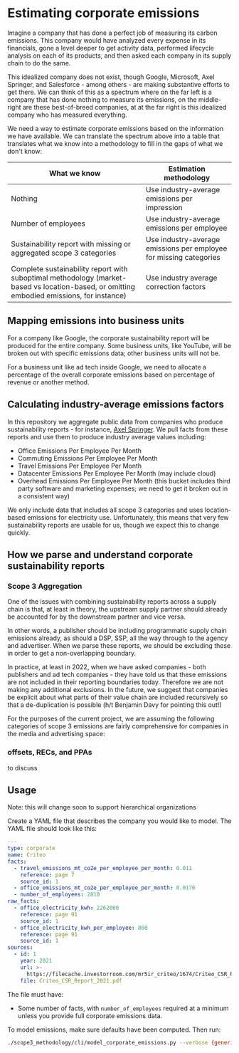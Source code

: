 # Estimating corporate emissions

Imagine a company that has done a perfect job of measuring its carbon emissions. This company would have analyzed every expense in its financials, gone a level deeper to get activity data, performed lifecycle analysis on each of its products, and then asked each company in its supply chain to do the same.

This idealized company does not exist, though Google, Microsoft, Axel Springer, and Salesforce - among others - are making substantive efforts to get there. We can think of this as a spectrum where on the far left is a company that has done nothing to measure its emissions, on the middle-right are these best-of-breed companies, at at the far right is this idealized company who has measured everything.

We need a way to estimate corporate emissions based on the information we have available. We can translate the spectrum above into a table that translates what we know into a methodology to fill in the gaps of what we don't know:

| What we know                                                                                                                              | Estimation methodology                                             |
| ----------------------------------------------------------------------------------------------------------------------------------------- | ------------------------------------------------------------------ |
| Nothing                                                                                                                                   | Use industry-average emissions per impression                      |
| Number of employees                                                                                                                       | Use industry-average emissions per employee                        |
| Sustainability report with missing or aggregated scope 3 categories                                                                       | Use industry-average emissions per employee for missing categories |
| Complete sustainability report with suboptimal methodology (market-based vs location-based, or omitting embodied emissions, for instance) | Use industry average correction factors                            |

## Mapping emissions into business units

For a company like Google, the corporate sustainability report will be produced for the entire company. Some business units, like YouTube, will be broken out with specific emissions data; other business units will not be.

For a business unit like ad tech inside Google, we need to allocate a percentage of the overall corporate emissions based on percentage of revenue or another method.

## Calculating industry-average emissions factors

In this repository we aggregate public data from companies who produce sustainability reports - for instance, [Axel Springer](../sources/companies/axel%20springer/data.yaml). We pull facts from these reports and use them to produce industry average values including:

- Office Emissions Per Employee Per Month
- Commuting Emissions Per Employee Per Month
- Travel Emissions Per Employee Per Month
- Datacenter Emissions Per Employee Per Month (may include cloud)
- Overhead Emissions Per Employee Per Month (this bucket includes third party software and marketing expenses; we need to get it broken out in a consistent way)

We only include data that includes all scope 3 categories and uses location-based emissions for electricity use. Unfortunately, this means that very few sustainability reports are usable for us, though we expect this to change quickly.

## How we parse and understand corporate sustainability reports

### Scope 3 Aggregation

One of the issues with combining sustainability reports across a supply chain is that, at least in theory, the upstream supply partner should already be accounted for by the downstream partner and vice versa.

In other words, a publisher should be including programmatic supply chain emissions already, as should a DSP, SSP, all the way through to the agency and advertiser. When we parse these reports, we should be excluding these in order to get a non-overlapping boundary.

In practice, at least in 2022, when we have asked companies - both publishers and ad tech companies - they have told us that these emissions are not included in their reporting boundaries today. Therefore we are not making any additional exclusions. In the future, we suggest that companies be explicit about what parts of their value chain are included recursively so that a de-duplication is possible (h/t Benjamin Davy for pointing this out!)

For the purposes of the current project, we are assuming the following categories of scope 3 emissions are fairly comprehensive for companies in the media and advertising space:

### offsets, RECs, and PPAs

to discuss

## Usage

Note: this will change soon to support hierarchical organizations

Create a YAML file that describes the company you would like to model. The YAML file should look like this:

```yaml
---
type: corporate
name: Criteo
facts:
  - travel_emissions_mt_co2e_per_employee_per_month: 0.011
    reference: page 7
    source_id: 1
  - office_emissions_mt_co2e_per_employee_per_month: 0.0176
  - number_of_employees: 2810
raw_facts:
  - office_electricity_kwh: 2262000
    reference: page 91
    source_id: 1
  - office_electricity_kwh_per_employee: 860
    reference: page 91
    source_id: 1
sources:
  - id: 1
    year: 2021
    url: >-
      https://filecache.investorroom.com/mr5ir_criteo/1674/Criteo_CSR_Report_2021.pdf
    file: Criteo_CSR_Report_2021.pdf
```

The file must have:

- Some number of facts, with `number_of_employees` required at a minimum unless you provide full corporate emissions data.

To model emissions, make sure defaults have been computed. Then run:

```sh
./scope3_methodology/cli/model_corporate_emissions.py --verbose {generic,atp,publisher} [company_file.yaml]
```
